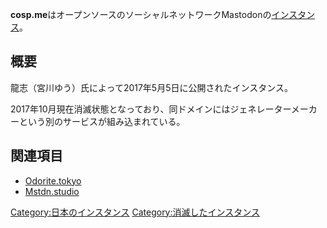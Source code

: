 {{infobox instance
|Name = cosp.me
|Domain = <s><nowiki>https://cosp.me</nowiki></s>
|Country = 日本
|Admin = [https://cosp.me/@miyagawayuu 龍志]
|Start = 2017年5月5日
}}'''cosp.me'''はオープンソースのソーシャルネットワークMastodonの[[インスタンス]]。

== 概要 ==
龍志（宮川ゆう）氏によって2017年5月5日に公開されたインスタンス。

2017年10月現在消滅状態となっており、同ドメインにはジェネレーターメーカーという別のサービスが組み込まれている。

== 関連項目 ==
* [[Odorite.tokyo]]
* [[Mstdn.studio]]

[[Category:日本のインスタンス]]
[[Category:消滅したインスタンス]]